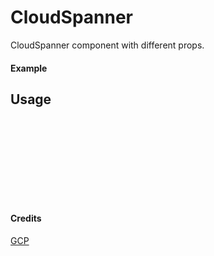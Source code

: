 
<Meta of={CloudSpanner} title="GCP/CloudSpanner" />

# CloudSpanner

CloudSpanner component with different props.

#### Example

<Canvas of={CloudSpanner.Primary} />

## Usage

```ts
import { CloudSpanner } from "yadl-ui";

const Example = () => {
  return (
      <CloudSpanner />
  );
};

export default Example;
```

#### Credits
[GCP](https://cloud.google.com/icons)
